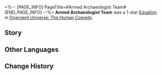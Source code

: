 <%-- [PAGE_INFO]
PageTitle=#Armed Archaeologist Team#
[END_PAGE_INFO] --%>
{{Removed|Equation}}
{{Equation Infobox
|period   = The Human Comedy
|rarity   = 1
|path1    = Remembrance*3
|path2    = Erudition*2
|effect   = After an enemy target becomes Frozen, increase the Ultimate DMG they receive by {{Color|h|60%}}. This effect will last for {{Color|h|2}} turn(s) after Freeze is dispelled.
|mentions = 
}}
'''Armed Archaeologist Team''' was a 1-star [[Divergent Universe: The Human Comedy/Equations|Equation]] in [[Divergent Universe: The Human Comedy]].

==Story==
{{Description|How to unearth the past from the sand? The three-horned Bor Leviathians have faded into the sea formed from melted mountain ranges. The one-eyed cannibal polyps have vanished in the glow of colony ships. The scanner meticulously takes in every bone and imprint, leaving nothing behind. They build in tattered fragments, waiting for you to sort them out.<br /><br />The stones contain the records of the past, and you see a sea of flowers within the granular fruits. The Dauniets eat the fruits and scatter them to the other end of the continent during their migratory flight. Web-like towers erected on the edges of the continent evolve into golden plants that grow in the crevices of the soil. Then, the heatwave comes, followed by the algal bloom that brings the ancient cycle to an end.<br /><br />You gather the carbonized past and narrate the secrets of bygone days in the present.}}
<!--
==Gameplay Notes==
* 
-->
==Other Languages==
{{Other Languages
|en   = Armed Archaeologist Team
|zhs  = 武装考古队
|zht  = 武裝考古隊
|ja   = {{Rubi|武装考古学|ぶそうこうこがく}}チーム
|ko   = 무장 고고학팀
|es   = Equipo de Arqueólogos Armados
|fr   = Équipe d'Archéologues armés
|ru   = Отряд Вооружённых археологов
|th   = ทีมนักโบราณคดีติดอาวุธ
|vi   = Đội Khảo Cổ Vũ Trang
|de   = Team der Bewaffneten Archäologen
|id   = Armed Archaeologist Team
|pt   = Equipe de Arqueólogos Armados
}}

==Change History==
{{Change History|2.3}}